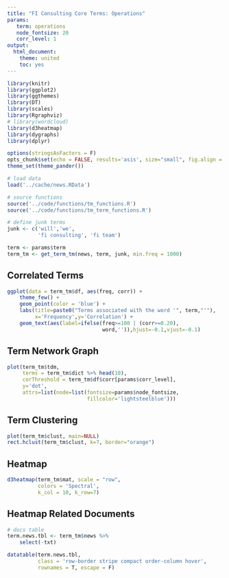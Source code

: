```yaml
---
title: "FI Consulting Core Terms: Operations"
params:
   term: operations
   node_fontsize: 20
   corr_level: 1
output:
  html_document:
    theme: united
    toc: yes
---
```


<style>
table{margin:auto;}
.smaller_table th{font-size:13px;} td{font-size:12px;}
.narrow_table75 {width: 75%; margin-left: auto; margin-right: auto;}
.narrow_table50 {width: 50%; margin-left: auto; margin-right: auto;}
</style>


```r

library(knitr)
library(ggplot2)
library(ggthemes)
library(DT)
library(scales)
library(Rgraphviz)
# library(wordcloud)
library(d3heatmap)
library(dygraphs)
library(dplyr)

options(stringsAsFactors = F)
opts_chunk$set(echo = FALSE, results='asis', size="small", fig.align = 'center')
theme_set(theme_pander())

# load data
load('../cache/news.RData')

# source functions
source('../code/functions/tm_functions.R')
source('../code/functions/tm_term_functions.R')

# define junk terms
junk <- c('will','we',
          'fi consulting', 'fi team')


```




```r
term <- params$term
term_tm <- get_term_tm(news, term, junk, min.freq = 1000)
```

## Correlated Terms
```r
ggplot(data = term_tm$df, aes(freq, corr)) +
    theme_few() +
    geom_point(color = 'blue') +
    labs(title=paste0("Terms associated with the word '", term,"'"), 
         x='Frequency',y='Correlation') +
    geom_text(aes(label=ifelse(freq>=100 | (corr>=0.20),
                               word,'')),hjust=-0.1,vjust=-0.1)

```

## Term Network Graph
```r
plot(term_tm$tdm, 
     terms = term_tm$dict %>% head(10), 
     corThreshold = term_tm$df$corr[params$corr_level], 
     y='dot', 
     attrs=list(node=list(fontsize=params$node_fontsize, 
                          fillcolor='lightsteelblue')))

```

## Term Clustering
```r
plot(term_tm$clust, main=NULL)
rect.hclust(term_tm$clust, k=7, border="orange")
```

## Heatmap
```r
d3heatmap(term_tm$mat, scale = "row", 
          colors = 'Spectral', 
          k_col = 10, k_row=7)
```

## Heatmap Related Documents
```r
# docs table
term.news.tbl <- term_tm$news %>% 
    select(-txt) 

datatable(term.news.tbl,
          class = 'row-border stripe compact order-column hover',
          rownames = T, escape = F)

```

